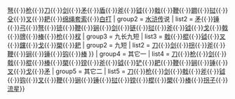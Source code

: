 {{Navbox
| name = 十八般兵器
| title = [[十八般兵器]]（十八般武艺）
| group1 = [[五杂俎]]说
| list1 = [[弓]]{{·}}[[弩]]{{·}}[[枪]]{{·}}[[刀 (消歧義)|刀]]{{·}}[[剑]]{{·}}[[矛]]{{·}}[[盾]]{{·}}[[斧]]{{·}}[[钺]]{{·}}[[戟]]{{·}}[[鞭]]{{·}}[[鐧]]{{·}}[[挝]]{{·}}[[殳 (武器)|殳]]{{·}}[[叉]]{{·}}[[耙]]{{·}}[[绵绳套索]]{{·}}[[白打]]
| group2 = [[水浒传]]说
| list2 = [[矛]]{{·}}[[锤 (武器)|锤]]{{·}}[[弓]]{{·}}[[弩]]{{·}}[[铳]]{{·}}[[鞭]]{{·}}[[锏]]{{·}}[[剑]]{{·}}[[链]]{{·}}[[挝]]{{·}}[[斧]]{{·}}[[钺]]{{·}}[[戈]]{{·}}[[戟]]{{·}}[[牌]]{{·}}[[棒]]{{·}}[[枪]]{{·}}[[杈]]
| group3 = 九长九短
| list3 = 
{{Navbox subgroup
| group1 = 九长
| list1 = [[枪]]{{·}}[[戟]]{{·}}[[棍]]{{·}}[[钺]]{{·}}[[叉]]{{·}}[[钂]]{{·}}[[戈]]{{·}}[[槊]]{{·}}[[耙]]
| group2 = 九短
| list2 = [[刀]]{{·}}[[剑]]{{·}}[[拐]]{{·}}[[斧]]{{·}}[[鞭]]{{·}}[[锏]]{{·}}[[锤 (武器)|锤]]{{·}}[[钩 (兵器)|钩]]{{·}}[[棒]]
}}
| group4 = 其它一
| list4 = [[刀]]{{·}}[[枪]]{{·}}[[剑]]{{·}}[[戟]]{{·}}[[棍]]{{·}}[[棒]]{{·}}[[槊]]{{·}}[[镋]]{{·}}[[斧]]{{·}}[[钺]]{{·}}[[铲 (武器)|铲]]{{·}}[[耙]]{{·}}[[鞭]]{{·}}[[锏]]{{·}}[[锤 (武器)|锤]]{{·}}[[叉]]{{·}}[[戈 (武器)|戈]]{{·}}[[矛]]
| group5 = 其它二
| list5 = [[刀]]{{·}}[[枪]]{{·}}[[剑]]{{·}}[[戟]]{{·}}[[斧]]{{·}}[[钺]]{{·}}[[钩]]{{·}}[[叉]]{{·}}[[鞭]]{{·}}[[锏]]{{·}}[[锤 (武器)|锤]]{{·}}[[挝]]{{·}}[[镋]]{{·}}[[棍]]{{·}}[[槊]]{{·}}[[棒]]{{·}}[[拐|拐子]]{{·}}[[流星錘|流星]]}}